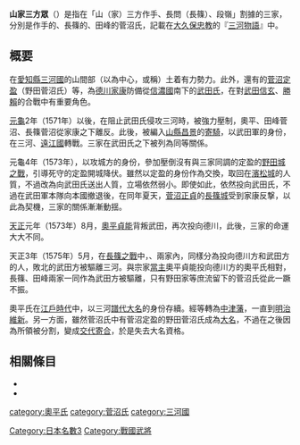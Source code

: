 '''山家三方眾'''（{{jp|j=山家三方衆|hg=やまがさんぽうしゅう|rm=Yamagasanpōshū|lead=yes}}）是指在「山（家）三方作手、長問（長篠）、段嶺」割據的三家，分別是作手的{{tsl|ja|奥平氏|奧平氏}}、長篠的{{tsl|ja|菅沼氏}}、田峰的菅沼氏，記載在[[大久保忠教|大久保忠教]]的『[[三河物語|三河物語]]』中。

== 概要 ==
在[[愛知縣|愛知縣]][[三河國|三河國]]的山間部（以{{tsl|ja|設楽郡|設樂郡}}為中心，或稱{{tsl|ja|奥三河|奧三河}}）土着有力勢力。此外，還有{{tsl|ja|野田城}}的[[菅沼定盈|菅沼定盈]]（野田菅沼氏）等，為[[德川家康|德川家康]]防備從[[信濃國|信濃國]]南下的[[武田氏|武田氏]]，在對[[武田信玄|武田信玄]]、[[武田勝賴|勝賴]]的合戰中有重要角色。

[[元龜|元龜]]2年（1571年）以後，在阻止武田氏侵攻三河時，被強力壓制，奧平、田峰菅沼、長篠菅沼從家康之下離反。此後，被編入[[山縣昌景|山縣昌景]]的[[寄騎|寄騎]]，以武田軍的身份，在三河、[[遠江國|遠江國]]轉戰。三家在武田氏之下被列為同等關係。

元龜4年（1573年），以攻城方的身份，參加壓倒沒有與三家同調的定盈的[[野田城之戰|野田城之戰]]，引導死守的定盈開城降伏。雖然以定盈的身份作為交換，取回在[[濱松城|濱松城]]的人質，不過改為向武田氏送出人質，立場依然弱小。即使如此，依然投向武田氏，不過在武田軍本隊向本國撤退後，在同年夏天，[[菅沼正貞|菅沼正貞]]的[[長篠城|長篠城]]受到家康反撃，以此為契機，三家的關係漸漸動揺。

[[天正_(日本)|天正]]元年（1573年）8月，[[奧平貞能|奧平貞能]]背叛武田，再次投向德川，此後，三家的命運大大不同。

天正3年（1575年）5月，在[[長篠之戰|長篠之戰]]中，{{tsl|ja|奥平氏|奧平氏}}、{{tsl|ja|菅沼氏}}兩家內，同樣分為投向德川方和武田方的人，敗北的武田方被驅離三河。與宗家[[當主|當主]]奧平貞能投向德川方的奧平氏相對，長篠、田峰兩家一同作為武田方被驅離，只有野田家等庶流留下的菅沼氏從此一蹶不振。

奧平氏在[[江戶時代|江戶時代]]中，以三河[[譜代大名|譜代大名]]的身份存續。經{{tsl|ja|宇都宮藩}}等轉為[[中津藩|中津藩]]，一直到[[明治維新|明治維新]]。另一方面，雖然菅沼氏中有菅沼定盈的野田菅沼氏成為[[大名_(稱謂)|大名]]，不過在之後因為所領被分割，變成[[交代寄合|交代寄合]]，於是失去大名資格。

== 相關條目 ==
*{{tsl|ja|奥平氏|奧平氏}}
*{{tsl|ja|菅沼氏}}

[[category:奧平氏|category:奧平氏]]
[[category:菅沼氏|category:菅沼氏]]
[[category:三河國|category:三河國]]
[[Category:日本名數3|Category:日本名數3]]
[[Category:戰國武將|Category:戰國武將]]